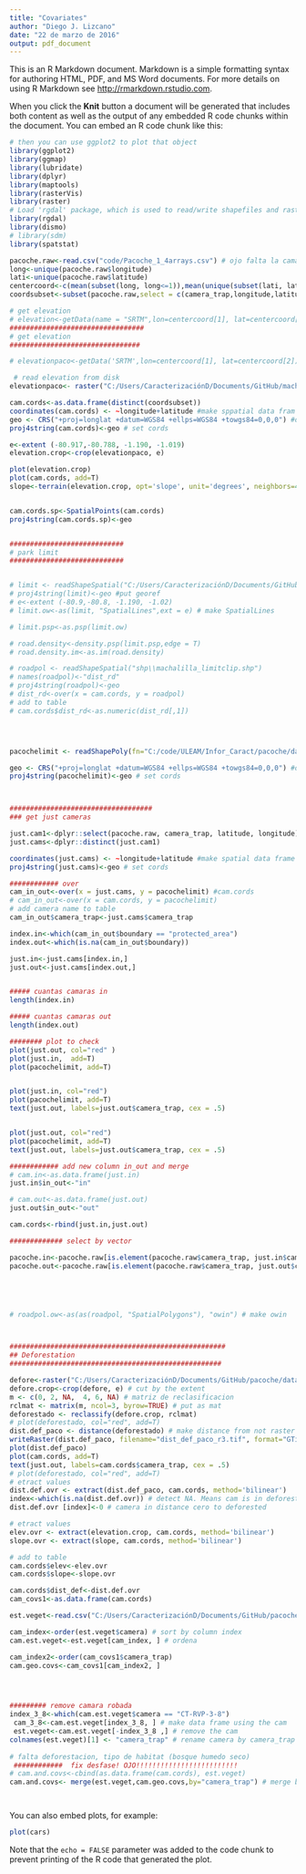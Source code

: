 ```yaml
---
title: "Covariates"
author: "Diego J. Lizcano"
date: "22 de marzo de 2016"
output: pdf_document
---
```


This is an R Markdown document. Markdown is a simple formatting syntax for authoring HTML, PDF, and MS Word documents. For more details on using R Markdown see <http://rmarkdown.rstudio.com>.

When you click the **Knit** button a document will be generated that includes both content as well as the output of any embedded R code chunks within the document. You can embed an R code chunk like this:

```r


# then you can use ggplot2 to plot that object
library(ggplot2)
library(ggmap)
library(lubridate)
library(dplyr)
library(maptools)
library(rasterVis)
library(raster)
# Load 'rgdal' package, which is used to read/write shapefiles and rasters
library(rgdal) 
library(dismo)
# library(sdm)
library(spatstat)

pacoche.raw<-read.csv("code/Pacoche_1_4arrays.csv") # ojo falta la camara 3-12... esta estaba mal escrita
long<-unique(pacoche.raw$longitude)
lati<-unique(pacoche.raw$latitude)
centercoord<-c(mean(subset(long, long<=1)),mean(unique(subset(lati, lati<=1))))
coordsubset<-subset(pacoche.raw,select = c(camera_trap,longitude,latitude,first_name_set_camera))

# get elevation
# elevation<-getData(name = "SRTM",lon=centercoord[1], lat=centercoord[2])
#################################
# get elevation
################################

# elevationpaco<-getData('SRTM',lon=centercoord[1], lat=centercoord[2])

 # read elevation from disk
elevationpaco<- raster("C:/Users/CaracterizaciónD/Documents/GitHub/machalilla/Machalilla_paper/code/srtm_20_13.tif")

cam.cords<-as.data.frame(distinct(coordsubset))
coordinates(cam.cords) <- ~longitude+latitude #make sppatial data fram
geo <- CRS("+proj=longlat +datum=WGS84 +ellps=WGS84 +towgs84=0,0,0") #def cord
proj4string(cam.cords)<-geo # set cords

e<-extent (-80.917,-80.788, -1.190, -1.019)
elevation.crop<-crop(elevationpaco, e)

plot(elevation.crop)
plot(cam.cords, add=T)
slope<-terrain(elevation.crop, opt='slope', unit='degrees', neighbors=4)


cam.cords.sp<-SpatialPoints(cam.cords)
proj4string(cam.cords.sp)<-geo 


############################
# park limit
############################


# limit <- readShapeSpatial("C:/Users/CaracterizaciónD/Documents/GitHub/pacoche/data/pacoche.shp")
# proj4string(limit)<-geo #put georef
# e<-extent (-80.9,-80.8, -1.190, -1.02)
# limit.ow<-as(limit, "SpatialLines",ext = e) # make SpatialLines

# limit.psp<-as.psp(limit.ow)

# road.density<-density.psp(limit.psp,edge = T)
# road.density.im<-as.im(road.density)

# roadpol <- readShapeSpatial("shp\\machalilla_limitclip.shp")
# names(roadpol)<-"dist_rd"
# proj4string(roadpol)<-geo
# dist_rd<-over(x = cam.cords, y = roadpol)
# add to table
# cam.cords$dist_rd<-as.numeric(dist_rd[,1])




pacochelimit <- readShapePoly(fn="C:/code/ULEAM/Infor_Caract/pacoche/data/pacoche", IDvar="boundary")

geo <- CRS("+proj=longlat +datum=WGS84 +ellps=WGS84 +towgs84=0,0,0") #def cord
proj4string(pacochelimit)<-geo # set cords



################################### 
### get just cameras

just.cam1<-dplyr::select(pacoche.raw, camera_trap, latitude, longitude)
just.cams<-dplyr::distinct(just.cam1)

coordinates(just.cams) <- ~longitude+latitude #make spatial data frame
proj4string(just.cams)<-geo # set cords

############ over
cam_in_out<-over(x = just.cams, y = pacochelimit) #cam.cords
# cam_in_out<-over(x = cam.cords, y = pacochelimit)
# add camera name to table
cam_in_out$camera_trap<-just.cams$camera_trap

index.in<-which(cam_in_out$boundary == "protected_area")
index.out<-which(is.na(cam_in_out$boundary))

just.in<-just.cams[index.in,]
just.out<-just.cams[index.out,]


##### cuantas camaras in
length(index.in)

##### cuantas camaras out
length(index.out)

######## plot to check
plot(just.out, col="red" )
plot(just.in,  add=T)
plot(pacochelimit, add=T)


plot(just.in, col="red")
plot(pacochelimit, add=T)
text(just.out, labels=just.out$camera_trap, cex = .5)


plot(just.out, col="red")
plot(pacochelimit, add=T)
text(just.out, labels=just.out$camera_trap, cex = .5)

############ add new column in_out and merge
# cam.in<-as.data.frame(just.in)
just.in$in_out<-"in"

# cam.out<-as.data.frame(just.out)
just.out$in_out<-"out"

cam.cords<-rbind(just.in,just.out)

############# select by vector

pacoche.in<-pacoche.raw[is.element(pacoche.raw$camera_trap, just.in$camera_trap),]
pacoche.out<-pacoche.raw[is.element(pacoche.raw$camera_trap, just.out$camera_trap),]





# roadpol.ow<-as(as(roadpol, "SpatialPolygons"), "owin") # make owin



#####################################################
## Deforestation
####################################################

defore<-raster("C:/Users/CaracterizaciónD/Documents/GitHub/pacoche/data/pacoche_thresholded_annual_r3.tif",layer=13)
defore.crop<-crop(defore, e) # cut by the extent
m <- c(0, 2, NA,  4, 6, NA) # matriz de reclasificacion
rclmat <- matrix(m, ncol=3, byrow=TRUE) # put as mat
deforestado <- reclassify(defore.crop, rclmat)
# plot(deforestado, col="red", add=T)
dist.def_paco <- distance(deforestado) # make distance from not raster category 3 to fill NAs
writeRaster(dist.def_paco, filename="dist_def_paco_r3.tif", format="GTiff", overwrite=TRUE)
plot(dist.def_paco)
plot(cam.cords, add=T)
text(just.out, labels=cam.cords$camera_trap, cex = .5)
# plot(deforestado, col="red", add=T)
# etract values
dist.def.ovr <- extract(dist.def_paco, cam.cords, method='bilinear')
index<-which(is.na(dist.def.ovr)) # detect NA. Means cam is in deforested
dist.def.ovr [index]<-0 # camera in distance cero to deforested

# etract values
elev.ovr <- extract(elevation.crop, cam.cords, method='bilinear')
slope.ovr <- extract(slope, cam.cords, method='bilinear')

# add to table
cam.cords$elev<-elev.ovr
cam.cords$slope<-slope.ovr

cam.cords$dist_def<-dist.def.ovr
cam_covs1<-as.data.frame(cam.cords)   

est.veget<-read.csv("C:/Users/CaracterizaciónD/Documents/GitHub/pacoche/data/estructVegetPacoche.csv") # read table

cam_index<-order(est.veget$camera) # sort by column index
cam.est.veget<-est.veget[cam_index, ] # ordena

cam_index2<-order(cam_covs1$camera_trap)
cam.geo.covs<-cam_covs1[cam_index2, ]




######### remove camara robada
index_3_8<-which(cam.est.veget$camera == "CT-RVP-3-8")
 cam_3_8<-cam.est.veget[index_3_8, ] # make data frame using the cam
 est.veget<-cam.est.veget[-index_3_8 ,] # remove the cam
colnames(est.veget)[1] <- "camera_trap" # rename camera by camera_trap
 
# falta deforestacion, tipo de habitat (bosque humedo seco)
 ############  fix desfase! OJO!!!!!!!!!!!!!!!!!!!!!!!!!
# cam.and.covs<-cbind(as.data.frame(cam.cords), est.veget)
cam.and.covs<- merge(est.veget,cam.geo.covs,by="camera_trap") # merge by camera_trap




```

You can also embed plots, for example:

```r
plot(cars)
```

Note that the `echo = FALSE` parameter was added to the code chunk to prevent printing of the R code that generated the plot.
